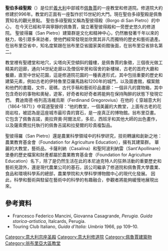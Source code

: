 '''聖伯多祿聖殿'''（{{lang-it|Basilica di San Pietro}}）是位於[[義大利|義大利]]中部城市[[佩魯賈|佩魯賈]]的一座教堂和修道院。修道院大約修建於996年。教堂的正面有一座製作於15世紀的大門。現在聖伯多祿聖殿是佩魯賈知名的觀光景點。
聖伯多祿聖殿又稱為聖彼得殿（Borgo di San Pietro）的中心，
在今天已經和平與寧靜的佩魯賈，聳立著聖彼得殿和一旁歷史悠久的修道院。 
聖彼得羅（San Pietro）建築群是文化和精神中心，仍然散發著千年以來的魅力，吸引眾多來訪者，使他們經常發現並欣賞其非凡而獨特的歷史和藝術遺產。
在翁布里亞省中，知名度緊跟在翁布里亞省國家美術館後面，在翁布里亞省排名第二。

教堂裡有聖禮堂和地穴，尖塔向天空傾斜的鐘樓，是佩魯賈的象徵，三個夜光做工精美的迴廊，通向14世紀走廊以及僧侶牢房和宿舍的新樓梯，古老的首府大廳和餐廳，直至中世紀花園，這是修道院花園的一種表達形式，其中包括重要的歷史和建築元素，例如古老的伊特魯里亞羅馬路和1200年的城門，以及圖書館，檔案館和他們的書籍，文件，密碼，古代手稿和藝術珍品畫廊：一個非凡的寶物箱，其中包含奇妙的事物和奧秘，遊客，好奇者和好奇者將能夠在保持陶醉的狀態下發現它們。 費迪南德·格列高洛維烏斯（Ferdinand Gregorovius）在他的《 穿越意大利 （1864-1871）》中寫道聖彼得：“他的教堂，一個美麗的大教堂，上面有古老的花崗岩柱，被認為是這座城市最珍貴的寶石，是一座真正的博物館。翁布里亞畫。 它包含了佩魯吉諾，奧拉齊奧·阿爾法尼，多尼，西班牙和其他大師的出色畫作，以及薩索費拉托執行的佩魯吉諾和拉斐爾的珍貴複製品。

聖彼得羅（San Pietro）還是農業科學領域中的科學研究，技術轉讓和創新之地：農業教育基金會（Foundation for Agriculture Education），擁有其建築群。
華麗的大教堂，藝術品，卡薩利納（Casalina）和聖阿波利納雷（Sant'Apollinare）堡壘的歷史檔案和財產都屬於農業教育基金會（Foundation for Agriculture Education）名下，除了是仍然生活在此的本尼迪克特人的狂熱活動的重要歷史和藝術見證外，還是現代農業公司的基石，該公司繼承了修道院和佩魯賈大學農業、食品和環境科學系的總部，農業學院和大學科學博物館中心的現代化發展。 因此，科學和藝術與駐留在藝術中的科學的有趣融合，參觀者將能夠緩慢地展現出來。

==參考資料==
*Francesco Federico Mancini, Giovanna Casagrande, ''Perugia. Guida storica-artistica'', Italcards, Perugia.
*Touring Club Italiano, ''Guida d'Italia: Umbria'' 1966, pp 109–10.
{{coord|43.101|N|12.396|E|display=title|source:dewiki}}

[[Category:意大利宗座圣殿|Category:意大利宗座圣殿]]
[[Category:意大利修道院|Category:意大利修道院]]
[[Category:佩魯賈建築物|Category:佩魯賈建築物]]
[[Category:翁布里亞大區教堂|Category:翁布里亞大區教堂]]